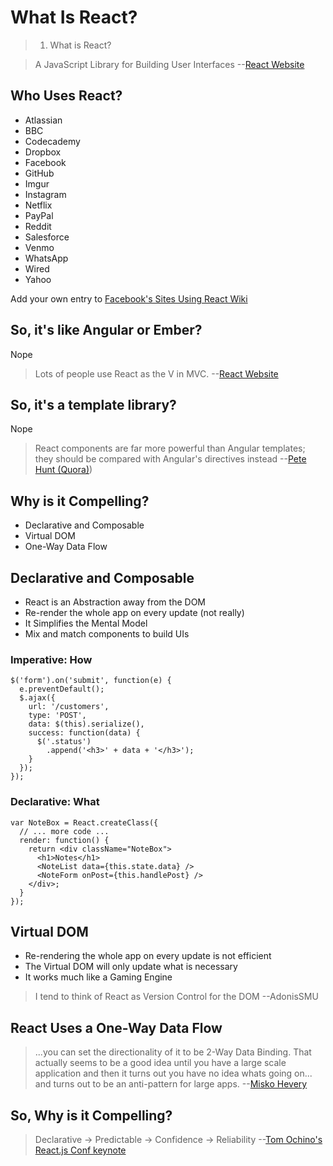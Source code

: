 # What Is React?

> 1. What is React?

> A JavaScript Library for Building User Interfaces --[React Website](https://facebook.github.io/react/)

## Who Uses React?

- Atlassian
- BBC
- Codecademy
- Dropbox
- Facebook
- GitHub
- Imgur
- Instagram
- Netflix
- PayPal
- Reddit
- Salesforce
- Venmo
- WhatsApp
- Wired
- Yahoo

Add your own entry to [Facebook's Sites Using React Wiki](https://github.com/facebook/react/wiki/Sites-Using-React)

## So, it's like Angular or Ember?

Nope

> Lots of people use React as the V in MVC. --[React Website](https://facebook.github.io/react/)

## So, it's a template library?

Nope

> React components are far more powerful than Angular templates; they should be compared with Angular's directives instead --[Pete Hunt (Quora)](http://www.quora.com/Pete-Hunt/Posts/Facebooks-React-vs-AngularJS-A-Closer-Look))

## Why is it Compelling?

- Declarative and Composable
- Virtual DOM
- One-Way Data Flow

## Declarative and Composable

- React is an Abstraction away from the DOM
- Re-render the whole app on every update (not really)
- It Simplifies the Mental Model
- Mix and match components to build UIs

### Imperative: How

```
$('form').on('submit', function(e) {
  e.preventDefault();
  $.ajax({
    url: '/customers',
    type: 'POST',
    data: $(this).serialize(),
    success: function(data) {
      $('.status')
        .append('<h3>' + data + '</h3>');
    }
  });
});
```

### Declarative: What

```
var NoteBox = React.createClass({
  // ... more code ...
  render: function() {
    return <div className="NoteBox">
      <h1>Notes</h1>
      <NoteList data={this.state.data} />
      <NoteForm onPost={this.handlePost} />
    </div>;
  }
});
```

## Virtual DOM

- Re-rendering the whole app on every update is not efficient
- The Virtual DOM will only update what is necessary
- It works much like a Gaming Engine

> I tend to think of React as Version Control for the DOM --AdonisSMU

## React Uses a One-Way Data Flow

> ...you can set the directionality of it to be 2-Way Data Binding. That actually seems to be a good idea until you have a large scale application and then it turns out you have no idea whats going on... and turns out to be an anti-pattern for large apps. --[Misko Hevery](https://www.youtube.com/watch?v=uD6Okha_Yj0#t=1785)

## So, Why is it Compelling?

> Declarative → Predictable → Confidence → Reliability --[Tom Ochino's React.js Conf keynote](https://www.youtube.com/watch?v=KVZ-P-ZI6W4#t=868)

